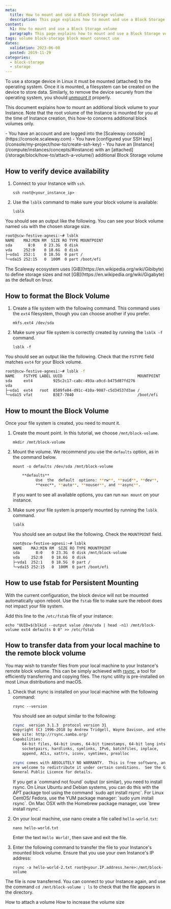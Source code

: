 ```yaml
---
meta:
  title: How to mount and use a Block Storage volume
  description: This page explains how to mount and use a Block Storage volume
content:
  h1: How to mount and use a Block Storage volume
  paragraph: This page explains how to mount and use a Block Storage volume
tags: volume block-storage block mount connect use
dates:
  validation: 2023-06-08
  posted: 2019-11-29
categories:
  - block-storage
  - storage
---
```


To use a storage device in Linux it must be mounted (attached) to the operating system. Once it is mounted, a filesystem can be created on the device to store data. Similarly, to remove the device securely from the operating system, you should [unmount it](/storage/block/how-to/detach-a-volume) properly.

This document explains how to mount an additional block volume to your Instance. Note that the root volume of the Instance is mounted for you at the time of Instance creation, this how-to concerns additional block volumes only.

<Macro id="iam-requirements" />

<Message type="requirement">
  - You have an account and are logged into the [Scaleway console](https://console.scaleway.com)
  - You have [configured your SSH key](/console/my-project/how-to/create-ssh-key)
  - You have an [Instance](/compute/instances/concepts/#instance) with an [attached](/storage/block/how-to/attach-a-volume/) additional Block Storage volume
</Message>

## How to verify device availability

1. Connect to your Instance with `ssh`.
    ```
    ssh root@<your_instance_ip>
    ```
2. Use the `lsblk` command to make sure your block volume is available:
    ```
    lsblk
    ```

  You should see an output like the following. You can see your block volume named `sda` with the chosen storage size.

  ```sh no-copy
  root@scw-festive-agnesi:~# lsblk
  NAME    MAJ:MIN RM  SIZE RO TYPE MOUNTPOINT
  sda       8:0    0 23.3G  0 disk
  vda     252:0    0 18.6G  0 disk
  ├─vda1  252:1    0 18.5G  0 part /
  └─vda15 252:15   0  100M  0 part /boot/efi
  ```

<Message type="note">
  The Scaleway ecosystem uses [GiB](https://en.wikipedia.org/wiki/Gibibyte) to define storage sizes and not [GB](https://en.wikipedia.org/wiki/Gigabyte) as the default on linux.
</Message>


## How to format the Block Volume

1. Create a file system with the following command. This command uses the `ext4` filesystem, though you can choose another if you prefer.
    ```
    mkfs.ext4 /dev/sda
    ```
2. Make sure your file system is correctly created by running the `lsblk -f` command.
    ```
    lsblk -f
    ```

  You should see an output like the following. Check that the `FSTYPE` field matches `ext4` for your Block volume.

  ```sh no-copy
  root@scw-festive-agnesi:~# lsblk -f
  NAME    FSTYPE LABEL UUID                                 MOUNTPOINT
  sda     ext4         925c2c17-ca8c-493a-a9cd-b475d87fd276
  vda
  ├─vda1  ext4   root  8509fe04-d91c-410a-9087-c5d34537d3ae /
  └─vda15 vfat         B3E7-7040                            /boot/efi
  ```

## How to mount the Block Volume

Once your file system is created, you need to mount it.

1. Create the mount point. In this tutorial, we choose `/mnt/block-volume`.
    ```
    mkdir /mnt/block-volume
    ```
2. Mount the volume. We recommend you use the `defaults` option, as in the command below.
    ```
    mount -o defaults /dev/sda /mnt/block-volume
    ```

    ```sh no-copy
        **defaults**
              Use  the  default  options: **rw**, **suid**, **dev**,
              **exec**, **auto**, **nouser**, and **async**.
    ```

    If you want to see all available options, you can run `man mount` on your instance.
3. Make sure your file system is properly mounted by running the `lsblk` command.
    ```
    lsblk
    ```

    You should see an output like the following. Check the `MOUNTPOINT` field.

    ```sh no-copy
    root@scw-festive-agnesi:~# lsblk
    NAME    MAJ:MIN RM  SIZE RO TYPE MOUNTPOINT
    sda       8:0    0 23.3G  0 disk /mnt/block-volume
    vda     252:0    0 18.6G  0 disk
    ├─vda1  252:1    0 18.5G  0 part /
    └─vda15 252:15   0  100M  0 part /boot/efi
    ```

## How to use fstab for Persistent Mounting

With the current configuration, the block device will not be mounted automatically upon reboot. Use the `fstab` file to make sure the reboot does not impact your file system.

Add this line to the `/etc/fstab` file of your instance:

```
echo "UUID=$(blkid --output value /dev/sda | head -n1) /mnt/block-volume ext4 defaults 0 0" >> /etc/fstab
```

## How to transfer data from your local machine to the remote block volume

You may wish to transfer files from your local machine to your Instance's remote block volume. This can be simply achieved with [rsync](https://en.wikipedia.org/wiki/Rsync), a tool for efficiently transferring and copying files. The rsync utility is pre-installed on most Linux distributions and macOS.

1. Check that rsync is installed on your local machine with the following command:
    ```
    rsync --version
    ```

    You should see an output similar to the following:

    ```sh no-copy
    rsync  version 3.1.3  protocol version 31
    Copyright (C) 1996-2018 by Andrew Tridgell, Wayne Davison, and others.
    Web site: http://rsync.samba.org/
    Capabilities:
        64-bit files, 64-bit inums, 64-bit timestamps, 64-bit long ints,
        socketpairs, hardlinks, symlinks, IPv6, batchfiles, inplace,
        append, ACLs, xattrs, iconv, symtimes, prealloc

    rsync comes with ABSOLUTELY NO WARRANTY.  This is free software, and you
    are welcome to redistribute it under certain conditions.  See the GNU
    General Public Licence for details.
    ```

    <Message type="tip">
    If you get a `command not found` output (or similar), you need to install rsync. On Linux Ubuntu and Debian systems, you can do this with the APT package tool using the command `sudo apt install rsync`. For Linux CentOS/ Fedora, use the YUM package manager: `sudo yum install rsync`. On Mac OSX with the Homebrew package manager, use `brew install rsync`.
    </Message>
2. On your local machine, use nano create a file called `hello-world.txt`:
    ```
    nano hello-world.txt
    ```

    Enter the text `Hello World!`, then save and exit the file.
3. Enter the following command to transfer the file to your Instance's mounted block volume. Ensure that you use your own Instance's IP address:
    ```
    rsync -a hello-world-2.txt root@<your.IP.address.here>:/mnt/block-volume
    ```

The file is now transferred. You can connect to your Instance again, and use the command `cd /mnt/block-volume ; ls` to check that the file appears in the directory.



<Navigation title="See Also">
  <PreviousButton to="/storage/block/how-to/attach-a-volume/">How to attach a volume</PreviousButton>
  <NextButton to="/storage/block/how-to/increase-block-volume/">How to increase the volume size</NextButton>
</Navigation>



